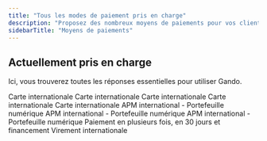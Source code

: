 ```yaml
---
title: "Tous les modes de paiement pris en charge"
description: "Proposez des nombreux moyens de paiements pour vos clients."
sidebarTitle: "Moyens de paiements"
---
```


## Actuellement pris en charge

Ici, vous trouverez toutes les réponses essentielles pour utiliser Gando.

<CardGroup cols="2">
  <Card title="Visa" icon="visa" img="https://ibb.co/993tk8gd">
    Carte internationale
  </Card>
  <Card title="Mastercard" icon="mastercard">
    Carte internationale
  </Card>
  <Card title="Maestro" icon="mastercard">
    Carte internationale
  </Card>
  <Card title="CB" icon="mastercard">
    Carte internationale
  </Card>
  <Card title="AMEX" icon="mastercard">
    Carte internationale
  </Card>
  <Card title="Google pay" icon="mastercard">
    APM international - Portefeuille numérique
  </Card>
  <Card title="Apple pay" icon="mastercard">
    APM international - Portefeuille numérique
  </Card>
  <Card title="Paypal" icon="mastercard">
    APM international - Portefeuille numérique
  </Card>
  <Card title="Klarna" icon="mastercard" img="https://www.svgrepo.com/show/508697/klarna.svg">
    Paiement en plusieurs fois, en 30 jours et financement
  </Card>
  <Card title="Virement bancaire" icon="building-columns" color="#735DF3">
    Virement internationale
  </Card>
</CardGroup>